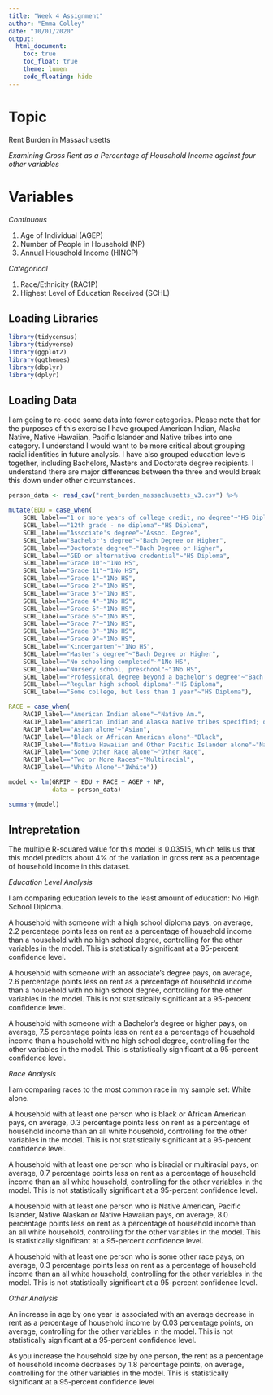 ```yaml
---
title: "Week 4 Assignment"
author: "Emma Colley"
date: "10/01/2020"
output: 
  html_document:
    toc: true
    toc_float: true
    theme: lumen
    code_floating: hide
---
```


# Topic

Rent Burden in Massachusetts

*Examining Gross Rent as a Percentage of Household Income against four other variables*

# Variables

*Continuous*

1. Age of Individual (AGEP)
2. Number of People in Household (NP)
3. Annual Household Income (HINCP)
  
*Categorical*

1. Race/Ethnicity (RAC1P)
2. Highest Level of Education Received (SCHL)

## Loading Libraries

```r
library(tidycensus)
library(tidyverse)
library(ggplot2)
library(ggthemes)
library(dbplyr)
library(dplyr)
```

## Loading Data

I am going to re-code some data into fewer categories. Please note that for the purposes of this exercise I have grouped American Indian, Alaska Native, Native Hawaiian, Pacific Islander and Native tribes into one category. I understand I would want to be more critical about grouping racial identities in future analysis. I have also grouped education levels together, including Bachelors, Masters and Doctorate degree recipients. I understand there are major differences between the three and would break this down under other circumstances. 

```r
person_data <- read_csv("rent_burden_massachusetts_v3.csv") %>%

mutate(EDU = case_when(
    SCHL_label=="1 or more years of college credit, no degree"~"HS Diploma",
    SCHL_label=="12th grade - no diploma"~"HS Diploma",
    SCHL_label=="Associate's degree"~"Assoc. Degree",
    SCHL_label=="Bachelor's degree"~"Bach Degree or Higher",
    SCHL_label=="Doctorate degree"~"Bach Degree or Higher",
    SCHL_label=="GED or alternative credential"~"HS Diploma",
    SCHL_label=="Grade 10"~"1No HS",
    SCHL_label=="Grade 11"~"1No HS",
    SCHL_label=="Grade 1"~"1No HS",
    SCHL_label=="Grade 2"~"1No HS",
    SCHL_label=="Grade 3"~"1No HS",
    SCHL_label=="Grade 4"~"1No HS",
    SCHL_label=="Grade 5"~"1No HS",
    SCHL_label=="Grade 6"~"1No HS",
    SCHL_label=="Grade 7"~"1No HS",
    SCHL_label=="Grade 8"~"1No HS",
    SCHL_label=="Grade 9"~"1No HS",
    SCHL_label=="Kindergarten"~"1No HS",
    SCHL_label=="Master's degree"~"Bach Degree or Higher",
    SCHL_label=="No schooling completed"~"1No HS",
    SCHL_label=="Nursery school, preschool"~"1No HS",
    SCHL_label=="Professional degree beyond a bachelor's degree"~"Bach Degree or Higher",
    SCHL_label=="Regular high school diploma"~"HS Diploma",
    SCHL_label=="Some college, but less than 1 year"~"HS Diploma"),

RACE = case_when(
    RAC1P_label=="American Indian alone"~"Native Am.",
    RAC1P_label=="American Indian and Alaska Native tribes specified; or American Indian or Alaska Native, not specified and no other races"~"Native Am.",
    RAC1P_label=="Asian alone"~"Asian",
    RAC1P_label=="Black or African American alone"~"Black",
    RAC1P_label=="Native Hawaiian and Other Pacific Islander alone"~"Native Am.",
    RAC1P_label=="Some Other Race alone"~"Other Race", 
    RAC1P_label=="Two or More Races"~"Multiracial",   
    RAC1P_label=="White Alone"~"1White"))
```


```r
model <- lm(GRPIP ~ EDU + RACE + AGEP + NP, 
            data = person_data)

summary(model)
```
## Intrepretation

The multiple R-squared value for this model is 0.03515, which tells us that this model predicts about 4% of the variation in gross rent as a percentage of household income in this dataset.

*Education Level Analysis*

I am comparing education levels to the least amount of education: No High School Diploma.

A household with someone with a high school diploma pays, on average, 2.2 percentage points less on rent as a percentage of household income than a household with no high school degree, controlling for the other variables in the model. This is statistically significant at a 95-percent confidence level.

A household with someone with an associate's degree pays, on average, 2.6 percentage points less on rent as a percentage of household income than a household with no high school degree, controlling for the other variables in the model. This is not statistically significant at a 95-percent confidence level.

A household with someone with a Bachelor's degree or higher pays, on average, 7.5 percentage points less on rent as a percentage of household income than a household with no high school degree, controlling for the other variables in the model. This is statistically significant at a 95-percent confidence level.

*Race Analysis*

I am comparing races to the most common race in my sample set: White alone.

A household with at least one person who is black or African American pays, on average, 0.3 percentage points less on rent as a percentage of household income than an all white household, controlling for the other variables in the model. This is not statistically significant at a 95-percent confidence level.

A household with at least one person who is biracial or multiracial pays, on average, 0.7 percentage points less on rent as a percentage of household income than an all white household, controlling for the other variables in the model. This is not statistically significant at a 95-percent confidence level.

A household with at least one person who is Native American, Pacific Islander, Native Alaskan or Native Hawaiian pays, on average, 8.0 percentage points less on rent as a percentage of household income than an all white household, controlling for the other variables in the model. This is statistically significant at a 95-percent confidence level.

A household with at least one person who is some other race pays, on average, 0.3 percentage points less on rent as a percentage of household income than an all white household, controlling for the other variables in the model. This is not statistically significant at a 95-percent confidence level.

*Other Analysis*

An increase in age by one year is associated with an average decrease in rent as a percentage of household income by 0.03 percentage points, on average, controlling for the other variables in the model. This is not statistically significant at a 95-percent confidence level.

As you increase the household size by one person, the rent as a percentage of household income decreases by 1.8 percentage points, on average, controlling for the other variables in the model. This is statistically significant at a 95-percent confidence level

